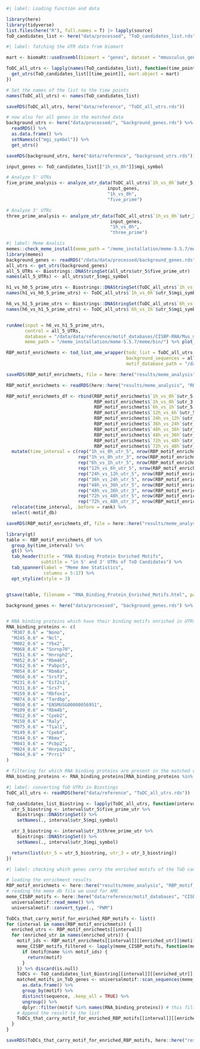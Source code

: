 ```r
#| label: Loading function and data

library(here)
library(tidyverse)
list.files(here("R"), full.names = T) |> lapply(source)
ToD_candidates_list <- here("data/processed", "ToD_candidates_list.rds") %>% readRDS()
```

```r
#| label: fatching the UTR data from biomart 

mart <- biomaRt::useEnsembl(biomart = "genes", dataset = "mmusculus_gene_ensembl")

ToDC_all_utrs <- lapply(names(ToD_candidates_list), function(time_point) {
  get_utrs(ToD_candidates_list[[time_point]], mart.object = mart)
})

# Set the names of the list to the time points
names(ToDC_all_utrs) <- names(ToD_candidates_list)

saveRDS(ToDC_all_utrs, here("data/reference", "ToDC_all_utrs.rds"))

# now also for all genes in the matched data
background_utrs <- here("data/processed/", "background_genes.rds") %>% 
  readRDS() %>% 
  as.data.frame() %>% 
  setNames(c("mgi_symbol")) %>% 
  get_utrs()

saveRDS(background_utrs, here("data/reference", "background_utrs.rds"))
```

```r
input_genes <- ToD_candidates_list[["1h_vs_0h"]]$mgi_symbol

# Analyze 5' UTRs
five_prime_analysis <- analyze_utr_data(ToDC_all_utrs$`1h_vs_0h`$utr_5, 
                                      input_genes, 
                                      "1h_vs_0h", 
                                      "five_prime")

# Analyze 3' UTRs
three_prime_analysis <- analyze_utr_data(ToDC_all_utrs$`1h_vs_0h`$utr_3, 
                                       input_genes, 
                                       "1h_vs_0h", 
                                       "three_prime")
```

```r
#| label: Meme Analsis 
memes::check_meme_install(meme_path = "/meme_installation/meme-5.5.7/meme/bin/")
library(memes)
background_genes <- readRDS("/data/data/processed/background_genes.rds") %>% as.data.frame() %>% setNames(c("mgi_symbols"))
all_utrs <- get_utrs(background_genes)
all_5_UTRs <- Biostrings::DNAStringSet(all_utrs$utr_5$five_prime_utr)
names(all_5_UTRs) <- all_utrs$utr_5$mgi_symbol

h1_vs_h0_5_prime_utrs <- Biostrings::DNAStringSet(ToDC_all_utrs$`1h_vs_0h`$utr_5$five_prime_utr)
names(h1_vs_h0_5_prime_utrs) <- ToDC_all_utrs$`1h_vs_0h`$utr_5$mgi_symbol

h6_vs_h1_5_prime_utrs <- Biostrings::DNAStringSet(ToDC_all_utrs$`6h_vs_1h`$utr_5$five_prime_utr)
names(h6_vs_h1_5_prime_utrs) <- ToDC_all_utrs$`6h_vs_1h`$utr_5$mgi_symbol


runAme(input = h6_vs_h1_5_prime_utrs,
       control = all_5_UTRs,
       database = "/data/data/reference/motif_databases/CISBP-RNA/Mus_musculus.meme",
       meme_path = "/meme_installation/meme-5.5.7/meme/bin/") %>% plot_ame_heatmap()
```

```r
RBP_motif_enrichmets <- tod_list_ame_wrapper(todc_list = ToDC_all_utrs,
                                             background_sequences = all_utrs,
                                             motif_database_path = "/data/data/reference/motif_databases/CISBP-RNA/Mus_musculus.meme")

saveRDS(RBP_motif_enrichmets, file = here::here("results/meme_analysis", "RBP_motif_enrichmets.rds"))

RBP_motif_enrichmets <- readRDS(here::here("results/meme_analysis", "RBP_motif_enrichmets.rds"))

RBP_motif_enrichmets_df <- rbind(RBP_motif_enrichmets$`1h_vs_0h`$utr_5, 
                                 RBP_motif_enrichmets$`1h_vs_0h`$utr_3,
                                 RBP_motif_enrichmets$`6h_vs_1h`$utr_5,
                                 RBP_motif_enrichmets$`12h_vs_6h`$utr_5,
                                 RBP_motif_enrichmets$`24h_vs_12h`$utr_5,
                                 RBP_motif_enrichmets$`36h_vs_24h`$utr_5,
                                 RBP_motif_enrichmets$`48h_vs_36h`$utr_5,
                                 RBP_motif_enrichmets$`48h_vs_36h`$utr_3,
                                 RBP_motif_enrichmets$`72h_vs_48h`$utr_5,
                                 RBP_motif_enrichmets$`72h_vs_48h`$utr_3) %>% 
  mutate(time_interval = c(rep("1h_vs_0h_utr_5", nrow(RBP_motif_enrichmets$`1h_vs_0h`$utr_5)),
                           rep("1h_vs_0h_utr_3", nrow(RBP_motif_enrichmets$`1h_vs_0h`$utr_3)),
                           rep("6h_vs_1h_utr_5", nrow(RBP_motif_enrichmets$`6h_vs_1h`$utr_5)),
                           rep("12h_vs_6h_utr_5", nrow(RBP_motif_enrichmets$`12h_vs_6h`$utr_5)),
                           rep("24h_vs_12h_utr_5", nrow(RBP_motif_enrichmets$`24h_vs_12h`$utr_5)),
                           rep("36h_vs_24h_utr_5", nrow(RBP_motif_enrichmets$`36h_vs_24h`$utr_5)),
                           rep("48h_vs_36h_utr_5", nrow(RBP_motif_enrichmets$`48h_vs_36h`$utr_5)),
                           rep("48h_vs_36h_utr_3", nrow(RBP_motif_enrichmets$`48h_vs_36h`$utr_3)),
                           rep("72h_vs_48h_utr_5", nrow(RBP_motif_enrichmets$`72h_vs_48h`$utr_5)),
                           rep("72h_vs_48h_utr_3", nrow(RBP_motif_enrichmets$`72h_vs_48h`$utr_3)))) %>% 
  relocate(time_interval, .before = rank) %>% 
  select(-motif_db)

saveRDS(RBP_motif_enrichmets_df, file = here::here("results/meme_analysis", "RBP_motif_enrichmets_df.rds"))
```


```r
library(gt)
table <- RBP_motif_enrichmets_df %>% 
  group_by(time_interval) %>% 
  gt() %>% 
  tab_header(title = "RNA Binding Protein Enriched Motifs",
             subtitle = "in 5' and 3' UTRs of ToD Candidates") %>% 
  tab_spanner(label = "Meme Ame Statistics",
              columns = 5:17) %>% 
  opt_stylize(style = 3) 


gtsave(table, filename = "RNA_Binding_Protein_Enriched_Motifs.html", path = here::here("results/meme_analysis"))
```

```r
background_genes <- here("data/processed", "background_genes.rds") %>% readRDS()


# RNA binding proteins which have their binding motifs enriched in UTRs of ToDCs
RNA_binding_proteins <- c(
  "M307_0.6" = "Nono",
  "M245_0.6" = "Ncl",
  "M082_0.6" = "Ybx2",
  "M068_0.6" = "Snrnp70",
  "M151_0.6" = "Hnrnph2",
  "M052_0.6" = "Rbm46",
  "M162_0.6" = "Pabpc5",
  "M054_0.6" = "Rbm8a",
  "M056_0.6" = "Srsf3",
  "M231_0.6" = "Eif2s1",
  "M331_0.6" = "Srs7",
  "M159_0.6" = "Rbfox1",
  "M074_0.6" = "Tardbp",
  "M050_0.6" = "ENSMUSG00000056951",
  "M109_0.6" = "Rbm4b",
  "M012_0.6" = "Cpeb2",
  "M150_0.6" = "Raly",
  "M075_0.6" = "Tial1",
  "M149_0.6" = "Cpeb4",
  "M344_0.6" = "Rbmx",
  "M043_0.6" = "Pcbp2",
  "M024_0.6" = "Hnrpa2b1",
  "M044_0.6" = "Prrc1"
)

# filtering for which RNA binding proteins are present in the matched data
RNA_binding_proteins <- RNA_binding_proteins[RNA_binding_proteins %in% background_genes]
```



```r
#| label: converting ToD UTRs in Biostings
ToDC_all_utrs <- readRDS(here("data/reference", "ToDC_all_utrs.rds"))

ToD_candidates_list_Biostring <- lapply(ToDC_all_utrs, function(interval) {
  utr_5_biostring <- interval$utr_5$five_prime_utr %>%
    Biostrings::DNAStringSet() %>%
    setNames(., interval$utr_5$mgi_symbol)

  utr_3_biostring <- interval$utr_3$three_prime_utr %>%
    Biostrings::DNAStringSet() %>%
    setNames(., interval$utr_3$mgi_symbol)

  return(list(utr_5 = utr_5_biostring, utr_3 = utr_3_biostring))
})
```



```r
#| label: checking which genes carry the enriched motifs of the ToD candidates

# loading the enrichment results
RBP_motif_enrichmets <- here::here("results/meme_analysis", "RBP_motif_enrichmets.rds") %>% readRDS()
# reading the meme db file we used for AME
meme_CISBP_motifs <- here::here("data/reference/motif_databases", "CISBP-RNA/Mus_musculus.meme") %>%
  universalmotif::read_meme() %>%
  universalmotif::convert_type(., "PWM")

ToDCs_that_carry_motif_for_enriched_RBP_motifs <- list()
for (interval in names(RBP_motif_enrichmets)) {
  enriched_utrs <- RBP_motif_enrichmets[[interval]]
  for (enriched_utr in names(enriched_utrs)) {
    motif_ids <- RBP_motif_enrichmets[[interval]][[enriched_utr]]$motif_id
    meme_CISBP_motifs_filtered <- lapply(meme_CISBP_motifs, function(motif) {
      if (motif@name %in% motif_ids) {
        return(motif)
      }
    }) %>% discard(is.null)
    ToDCs <- ToD_candidates_list_Biostring[[interval]][[enriched_utr]] %>% Biostrings::RNAStringSet()
    matched_motifs_in_ToD_genes <- universalmotif::scan_sequences(meme_CISBP_motifs_filtered, ToDCs[Biostrings::width(ToDCs) > 20]) %>%
      as.data.frame() %>% 
      group_by(motif) %>% 
      distinct(sequence, .keep_all = TRUE) %>% 
      ungroup() %>% 
      dplyr::filter(motif %in% names(RNA_binding_proteins)) # this filters the df to only inlcude motifs that are targets of expressed proteins
    # Append the result to the list
    ToDCs_that_carry_motif_for_enriched_RBP_motifs[[interval]][[enriched_utr]] <- matched_motifs_in_ToD_genes
  }
}

saveRDS(ToDCs_that_carry_motif_for_enriched_RBP_motifs, here::here("results/meme_analysis", "ToD_genes_carrying_RBP_motifs.rds"))
```




